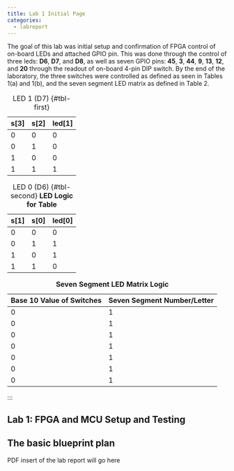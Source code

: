 ```yaml
---
title: Lab 1 Initial Page
categories:
  - labreport
---
```


The goal of this lab was initial setup and confirmation of FPGA control of on-board LEDs and attached GPIO pin. This was done through the control of three leds: **D6**, **D7**, and **D8**, as well as seven GPIO pins: **45**, **3**, **44**, **9**, **13**, **12**, and **20** through the readout of on-board 4-pin DIP switch. By the end of the laboratory, the three switches were controlled as defined as seen in Tables 1(a) and 1(b), and the seven segment LED matrix as defined in Table 2.

::: {.grid}

::: {.g-col-6}

::: {#tbl-panel layout-ncol=2}
| s[3] | s[2] | led[1] |
|------|------|--------|
| 0    | 0    | 0      |
| 0    | 1    | 0      |
| 1    | 0    | 0      |
| 1    | 1    | 1      |
: LED 1 (D7) {#tbl-first}

| s[1] | s[0] | led[0] |
|------|------|--------|
| 0    | 0    | 0      |
| 0    | 1    | 1      |
| 1    | 0    | 1      |
| 1    | 1    | 0      |
: LED 0 (D6) {#tbl-second}
**LED Logic for Table**
:::

:::
:::

::: {.g-col-10}
| Base 10 Value of Switches | Seven Segment Number/Letter |
|---------------------------|-----------------------------|
| 0                         | 1                           |
| 0                         | 1                           |
| 0                         | 1                           |
| 0                         | 1                           |
| 0                         | 1                           |
| 0                         | 1                           |
| 0                         | 1                           |
: **Seven Segment LED Matrix Logic**

:::

:::

## Lab 1: FPGA and MCU Setup and Testing



## The basic blueprint plan

PDF insert of the lab report will go here